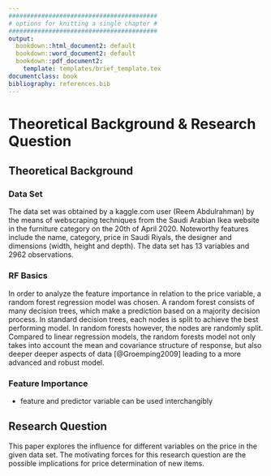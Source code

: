 ```yaml
---
#########################################
# options for knitting a single chapter #
#########################################
output:
  bookdown::html_document2: default
  bookdown::word_document2: default
  bookdown::pdf_document2:
    template: templates/brief_template.tex
documentclass: book
bibliography: references.bib
---
```


# Theoretical Background & Research Question 

## Theoretical Background {#theoretical_background}
### Data Set
The data set was obtained by a kaggle.com user (Reem Abdulrahman) by the means of webscraping techniques from the Saudi Arabian Ikea website in the furniture category on the 20th of April 2020. Noteworthy features include the name, category, price in Saudi Riyals, the designer and dimensions (width, height and depth). The data set has 13 variables and 2962 observations.

### RF Basics
\textcolor{gray}{by J. Pein}

In order to analyze the feature importance in relation to the price variable, a random forest regression model was chosen. A random forest consists of many decision trees, which make a prediction based on a majority decision process. In standard decision trees, each nodes is split to achieve the best performing model. In random forests however, the nodes are randomly split. Compared to linear regression models, the random forests model not only takes into account the mean and covariance structure of response, but also deeper deeper aspects of data [@Groemping2009] leading to a more advanced and robust model. 

### Feature Importance
\textcolor{gray}{by J. Pein}

- feature and predictor variable can be used interchangibly

## Research Question {#research_question}
This paper explores the influence for different variables on the price in the given data set. The motivating forces for this research question are the possible implications for price determination of new items.